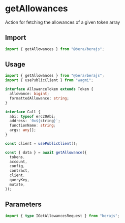 # getAllowances

Action for fetching the allowances of a given token array

## Import

```ts
import { getAllowances } from "@bera/berajs";
```

## Usage

```ts
import { getAllowances } from "@bera/berajs";
import { usePublicClient } from "wagmi";

interface AllowanceToken extends Token {
  allowance: bigint;
  formattedAllowance: string;
}

interface Call {
  abi: typeof erc20Abi;
  address: `0x${string}`;
  functionName: string;
  args: any[];
}

const client = usePublicClient();

const { data } = await getAllowance({
  tokens,
  account,
  config,
  contract,
  client,
  queryKey,
  mutate,
});
```

## Parameters

```ts
import { type IGetAllowancesRequest } from "berajs";
```
